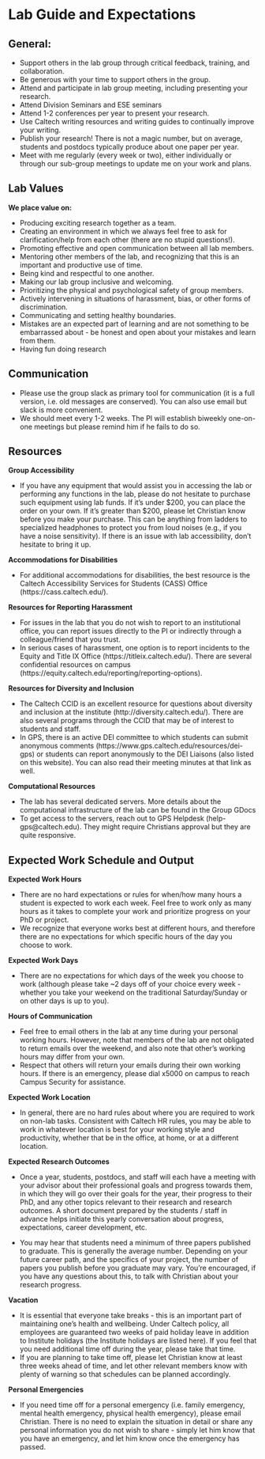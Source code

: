 # Lab Guide and Expectations

## General: 

- Support others in the lab group through critical feedback, training, and collaboration.
- Be generous with your time to support others in the group.
- Attend and participate in lab group meeting, including presenting your research.
- Attend Division Seminars and ESE seminars
- Attend 1-2 conferences per year to present your research. 
- Use Caltech writing resources and writing guides to continually improve your writing.
- Publish your research! There is not a magic number, but on average, students and postdocs typically produce about one paper per year.
- Meet with me regularly (every week or two), either individually or through our sub-group meetings to update me on your work and plans.


::: {.callout-note appearance="default" collapse=true}

## Lab Values

**We place value on:**

- Producing exciting research together as a team. 
- Creating an environment in which we always feel free to ask for clarification/help from each other (there are no stupid questions!). 
- Promoting effective and open communication between all lab members. 
- Mentoring other members of the lab, and recognizing that this is an important and productive use of time. 
- Being kind and respectful to one another. 
- Making our lab group inclusive and welcoming.  
- Prioritizing the physical and psychological safety of group members. 
- Actively intervening in situations of harassment, bias, or other forms of discrimination. 
- Communicating and setting healthy boundaries. 
- Mistakes are an expected part of learning and are not something to be embarrassed about - be honest and open about your mistakes and learn from them.
- Having fun doing research 

:::

::: {.callout-note appearance="default" collapse=true}

## Communication

- Please use the group slack as primary tool for communication (it is a full version, i.e. old messages are conserved). You can also use email but slack is more convenient.
- We should meet every 1-2 weeks. The PI will establish biweekly one-on-one meetings but please remind him if he fails to do so.
:::

::: {.callout-note appearance="default" collapse=true}

## Resources

**Group Accessibility**

- If you have any equipment that would assist you in accessing the lab or performing any functions in the lab, please do not hesitate to purchase such equipment using lab funds. If it’s under $200, you can place the order on your own. If it’s greater than $200, please let Christian know before you make your purchase. This can be anything from ladders to specialized headphones to protect you from loud noises (e.g., if you have a noise sensitivity). If there is an issue with lab accessibility, don’t hesitate to bring it up. 

**Accommodations for Disabilities**

- For additional accommodations for disabilities, the best resource is the Caltech Accessibility Services for Students (CASS) Office (https://cass.caltech.edu/). 

**Resources for Reporting Harassment** 

- For issues in the lab that you do not wish to report to an institutional office, you can report issues directly to the PI or indirectly through a colleague/friend that you trust. 
- In serious cases of harassment, one option is to report incidents to the Equity and Title IX Office (https://titleix.caltech.edu/). There are several confidential resources on campus (https://equity.caltech.edu/reporting/reporting-options).

**Resources for Diversity and Inclusion** 

- The Caltech CCID is an excellent resource for questions about diversity and inclusion at the institute (http://diversity.caltech.edu/). There are also several programs through the CCID that may be of interest to students and staff. 
- In GPS, there is an active DEI committee to which students can submit anonymous comments (https://www.gps.caltech.edu/resources/dei-gps) or students can report anonymously to the DEI Liaisons (also listed on this website). You can also read their meeting minutes at that link as well.

**Computational Resources**

- The lab has several dedicated servers. More details about the computational infrastructure of the lab can be found in the Group GDocs   
- To get access to the servers, reach out to GPS Helpdesk (help-gps@caltech.edu). They might require Christians approval but they are quite responsive.

:::

::: {.callout-note appearance="default" collapse=true}

## Expected Work Schedule and Output

**Expected Work Hours** 

- There are no hard expectations or rules for when/how many hours a student is expected to work each week. Feel free to work only as many hours as it takes to complete your work and prioritize progress on your PhD or project. 
- We recognize that everyone works best at different hours, and therefore there are no expectations for which specific hours of the day you choose to work. 

**Expected Work Days** 

- There are no expectations for which days of the week you choose to work (although please take ~2 days off of your choice every week - whether you take your weekend on the traditional Saturday/Sunday or on other days is up to you).  

**Hours of Communication** 

- Feel free to email others in the lab at any time during your personal working hours. However, note that members of the lab are not obligated to return emails over the weekend, and also note that other’s working hours may differ from your own. 
- Respect that others will return your emails during their own working hours. If there is an emergency, please dial x5000 on campus to reach Campus Security for assistance.  

**Expected Work Location** 

- In general, there are no hard rules about where you are required to work on non-lab tasks. Consistent with Caltech HR rules, you may be able to work in whatever location is best for your working style and productivity, whether that be in the office, at home, or at a different location. 

**Expected Research Outcomes** 

- Once a year, students, postdocs, and staff will each have a meeting with your advisor about their professional goals and progress towards them, in which they will go over their goals for the year, their progress to their PhD, and any other topics relevant to their research and research outcomes. A short document prepared by the students / staff in advance helps initiate this yearly conversation about progress, expectations, career development, etc. 

- You may hear that students need a minimum of three papers published to graduate. This is generally the average number. Depending on your future career path, and the specifics of your project, the number of papers you publish before you graduate may vary. You’re encouraged, if you have any questions about this, to talk with Christian about your research progress. 

**Vacation**

- It is essential that everyone take breaks - this is an important part of maintaining one’s health and wellbeing. Under Caltech policy, all employees are guaranteed two weeks of paid holiday leave in addition to Institute holidays (the Institute holidays are listed here). If you feel that you need additional time off during the year, please take that time. 
- If you are planning to take time off, please let Christian know at least three weeks ahead of time, and let other relevant members know with plenty of warning so that schedules can be planned accordingly. 

**Personal Emergencies**

- If you need time off for a personal emergency (i.e. family emergency, mental health emergency, physical health emergency), please email Christian. There is no need to explain the situation in detail or share any personal information you do not wish to share - simply let him know that you have an emergency, and let him know once the emergency has passed. 

:::